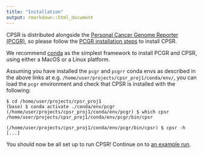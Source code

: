 ```yaml
---
title: "Installation"
output: rmarkdown::html_document
---
```


CPSR is distributed alongside the [Personal Cancer Genome Reporter (PCGR)](https://github.com/sigven/pcgr), so please follow
the [PCGR installation steps](https://sigven.github.io/pcgr/articles/installation.html) to install CPSR.

We recommend [conda](https://docs.conda.io/projects/conda/en/latest/user-guide/getting-started.html)
as the simplest framework to install PCGR and CPSR, using either a MacOS or a Linux platform.

Assuming you have installed the `pcgr` and `pcgrr` conda envs as described in the above links
at e.g. `/home/user/projects/cpsr_proj1/conda/env/`, you can load the `pcgr` environment and check
that CPSR is installed with the following:

```text
$ cd /home/user/projects/cpsr_proj1
(base) $ conda activate ./conda/env/pcgr
(/home/user/projects/cpsr_proj1/conda/env/pcgr) $ which cpsr
/home/user/projects/cpsr_proj1/conda/env/pcgr/bin/cpsr

(/home/user/projects/cpsr_proj1/conda/env/pcgr/bin/cpsr) $ cpsr -h
[...]
```

You should now be all set up to run CPSR! Continue on to [an example run](running.html#example-run).
